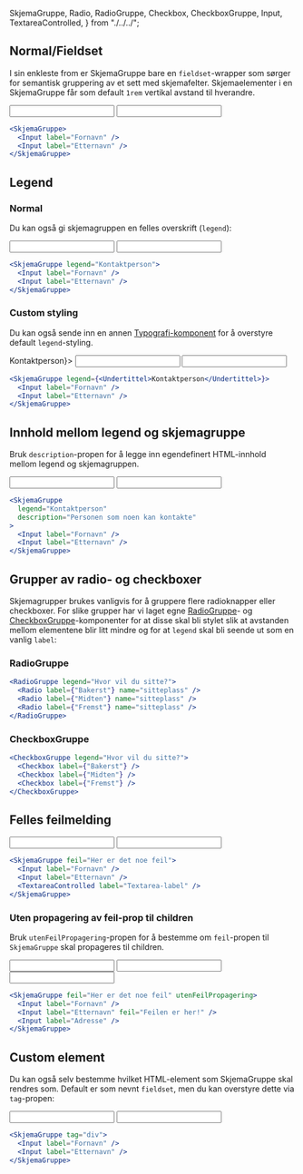   SkjemaGruppe,
  Radio,
  RadioGruppe,
  Checkbox,
  CheckboxGruppe,
  Input,
  TextareaControlled,
} from "./../../";

## Normal/Fieldset

I sin enkleste from er SkjemaGruppe bare en `fieldset`-wrapper som sørger for semantisk gruppering av et sett med skjemafelter. Skjemaelementer i en SkjemaGruppe får som default `1rem` vertikal avstand til hverandre.

<Example>
  <SkjemaGruppe>
    <Input label="Fornavn" />
    <Input label="Etternavn" />
  </SkjemaGruppe>
</Example>

```jsx
<SkjemaGruppe>
  <Input label="Fornavn" />
  <Input label="Etternavn" />
</SkjemaGruppe>
```

## Legend

### Normal

Du kan også gi skjemagruppen en felles overskrift (`legend`):

<Example>
  <SkjemaGruppe legend="Kontaktperson">
    <Input label="Fornavn" />
    <Input label="Etternavn" />
  </SkjemaGruppe>
</Example>

```jsx
<SkjemaGruppe legend="Kontaktperson">
  <Input label="Fornavn" />
  <Input label="Etternavn" />
</SkjemaGruppe>
```

### Custom styling

Du kan også sende inn en annen [Typografi-komponent](/components/typografi) for å overstyre default `legend`-styling.

<Example>
  <SkjemaGruppe legend={<Undertittel>Kontaktperson</Undertittel>}>
    <Input label="Fornavn" />
    <Input label="Etternavn" />
  </SkjemaGruppe>
</Example>

```jsx
<SkjemaGruppe legend={<Undertittel>Kontaktperson</Undertittel>}>
  <Input label="Fornavn" />
  <Input label="Etternavn" />
</SkjemaGruppe>
```

## Innhold mellom legend og skjemagruppe

Bruk `description`-propen for å legge inn egendefinert HTML-innhold mellom legend og skjemagruppen.

<Example>
  <SkjemaGruppe
    legend="Kontaktperson"
    description="Personen som noen kan kontakte"
  >
    <Input label="Fornavn" />
    <Input label="Etternavn" />
  </SkjemaGruppe>
</Example>

```jsx
<SkjemaGruppe
  legend="Kontaktperson"
  description="Personen som noen kan kontakte"
>
  <Input label="Fornavn" />
  <Input label="Etternavn" />
</SkjemaGruppe>
```

## Grupper av radio- og checkboxer

Skjemagrupper brukes vanligvis for å gruppere flere radioknapper eller checkboxer. For slike grupper har vi laget egne [RadioGruppe](/components/radio#radiogruppe)- og [CheckboxGruppe](/components/checkbox#checkboxgruppe)-komponenter for at disse skal bli stylet slik at avstanden mellom elementene blir litt mindre og for at `legend` skal bli seende ut som en vanlig `label`:

### RadioGruppe

<Example>
  <RadioGruppe legend="Hvor vil du sitte?">
    <Radio label={"Bakerst"} name="sitteplass" />
    <Radio label={"Midten"} name="sitteplass" />
    <Radio label={"Fremst"} name="sitteplass" />
  </RadioGruppe>
</Example>

```jsx
<RadioGruppe legend="Hvor vil du sitte?">
  <Radio label={"Bakerst"} name="sitteplass" />
  <Radio label={"Midten"} name="sitteplass" />
  <Radio label={"Fremst"} name="sitteplass" />
</RadioGruppe>
```

### CheckboxGruppe

<Example>
  <CheckboxGruppe legend="Hvor vil du sitte?">
    <Checkbox label={"Bakerst"} />
    <Checkbox label={"Midten"} />
    <Checkbox label={"Fremst"} />
  </CheckboxGruppe>
</Example>

```jsx
<CheckboxGruppe legend="Hvor vil du sitte?">
  <Checkbox label={"Bakerst"} />
  <Checkbox label={"Midten"} />
  <Checkbox label={"Fremst"} />
</CheckboxGruppe>
```

## Felles feilmelding

<Example>
  <SkjemaGruppe feil="Her er det noe feil">
    <Input label="Fornavn" />
    <Input label="Etternavn" />
    <TextareaControlled label="Textarea-label" />
  </SkjemaGruppe>
</Example>

```jsx
<SkjemaGruppe feil="Her er det noe feil">
  <Input label="Fornavn" />
  <Input label="Etternavn" />
  <TextareaControlled label="Textarea-label" />
</SkjemaGruppe>
```

### Uten propagering av feil-prop til children

Bruk `utenFeilPropagering`-propen for å bestemme om `feil`-propen til `SkjemaGruppe` skal propageres til children.

<Example>
  <SkjemaGruppe feil="Her er det noe feil" utenFeilPropagering>
    <Input label="Fornavn" />
    <Input label="Etternavn" feil="Feilen er her!" />
    <Input label="Adresse" />
  </SkjemaGruppe>
</Example>

```jsx
<SkjemaGruppe feil="Her er det noe feil" utenFeilPropagering>
  <Input label="Fornavn" />
  <Input label="Etternavn" feil="Feilen er her!" />
  <Input label="Adresse" />
</SkjemaGruppe>
```

## Custom element

Du kan også selv bestemme hvilket HTML-element som SkjemaGruppe skal rendres som. Default er som nevnt `fieldset`, men du kan overstyre dette via `tag`-propen:

<Example>
  <SkjemaGruppe tag="div">
    <Input label="Fornavn" />
    <Input label="Etternavn" />
  </SkjemaGruppe>
</Example>

```jsx
<SkjemaGruppe tag="div">
  <Input label="Fornavn" />
  <Input label="Etternavn" />
</SkjemaGruppe>
```
